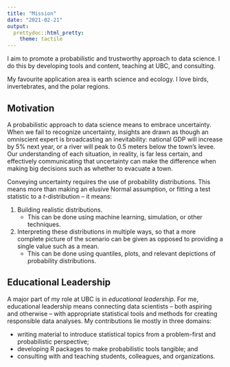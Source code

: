 ```yaml
---
title: "Mission"
date: "2021-02-21"
output:
  prettydoc::html_pretty:
    theme: tactile
---
```


I aim to promote a probabilistic and trustworthy approach to data science. I do this by developing tools and content, teaching at UBC, and consulting. 

My favourite application area is earth science and ecology. I love birds, invertebrates, and the polar regions.

## Motivation

A probabilistic approach to data science means to embrace uncertainty. When we fail to recognize uncertainty, insights are drawn as though an omniscient expert is broadcasting an inevitability: national GDP will increase by 5% next year, or a river will peak to 0.5 meters below the town's levee. Our understanding of each situation, in reality, is far less certain, and effectively communicating that uncertainty can make the difference when making big decisions such as whether to evacuate a town.

Conveying uncertainty requires the use of probability distributions. This means more than making an elusive Normal assumption, or fitting a test statistic to a _t_-distribution -- it means:

1. Building realistic distributions. 
	- This can be done using machine learning, simulation, or other techniques.
2. Interpreting these distributions in multiple ways, so that a more complete picture of the scenario can be given as opposed to providing a single value such as a mean.
	- This can be done using quantiles, plots, and relevant depictions of probability distributions.

## Educational Leadership

A major part of my role at UBC is in _educational leadership_. For me, educational leadership means connecting data scientists -- both aspiring and otherwise -- with appropriate statistical tools and methods for creating responsible data analyses. My contributions lie mostly in three domains:

- writing material to introduce statistical topics from a problem-first and probabilistic perspective;
- developing R packages to make probabilistic tools tangible; and
- consulting with and teaching students, colleagues, and organizations.